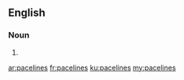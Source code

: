 ==English==

===Noun===
{{head|en|plural}}

# {{plural of|paceline|lang=en}}

[[ar:pacelines]]
[[fr:pacelines]]
[[ku:pacelines]]
[[my:pacelines]]